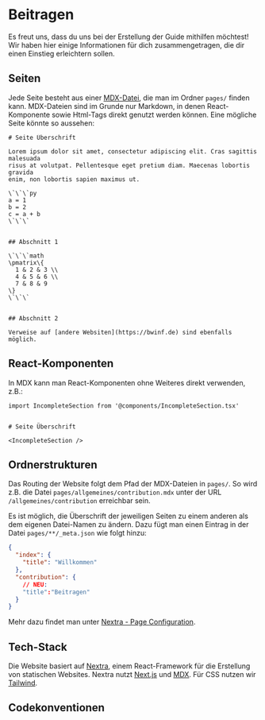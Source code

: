 

# Beitragen

<IncompletePage />

Es freut uns, dass du uns bei der Erstellung der Guide mithilfen möchtest! Wir haben hier einige Informationen für dich zusammengetragen, die dir einen Einstieg erleichtern sollen. 


## Seiten

Jede Seite besteht aus einer [MDX-Datei](https://mdxjs.com/), die man im
Ordner `pages/` finden kann. MDX-Dateien sind im Grunde nur Markdown, in
denen React-Komponente sowie Html-Tags direkt genutzt werden können. Eine
mögliche Seite könnte so aussehen:

```mdx filename="pages/allgemeines/meine-seite.mdx"
# Seite Überschrift

Lorem ipsum dolor sit amet, consectetur adipiscing elit. Cras sagittis malesuada
risus at volutpat. Pellentesque eget pretium diam. Maecenas lobortis gravida 
enim, non lobortis sapien maximus ut.

\`\`\`py
a = 1
b = 2
c = a + b
\`\`\`


## Abschnitt 1

\`\`\`math
\pmatrix\{
  1 & 2 & 3 \\
  4 & 5 & 6 \\
  7 & 8 & 9
\}
\`\`\`


## Abschnitt 2

Verweise auf [andere Websiten](https://bwinf.de) sind ebenfalls möglich. 
```


## React-Komponenten

In MDX kann man React-Komponenten ohne Weiteres direkt verwenden, z.B.: 

```mdx filename="pages/allgemeines/meine-seite.mdx"
import IncompleteSection from '@components/IncompleteSection.tsx'


# Seite Überschrift

<IncompleteSection />
```


## Ordnerstrukturen

Das Routing der Website folgt dem Pfad der MDX-Dateien in `pages/`. So
wird z.B. die Datei `pages/allgemeines/contribution.mdx` unter der URL
`/allgemeines/contribution` erreichbar sein.

Es ist möglich, die Überschrift der jeweiligen Seiten zu einem anderen als
dem eigenen Datei-Namen zu ändern. Dazu fügt man einen Eintrag in der
Datei `pages/**/_meta.json` wie folgt hinzu:

```json filename="pages/allgemeines/_meta.json"
{
  "index": {
    "title": "Willkommen"
  },
  "contribution": {
    // NEU: 
    "title":"Beitragen"
  }
}
```

Mehr dazu findet man unter [Nextra - Page Configuration](https://nextra.site/docs/docs-theme/page-configuration).


## Tech-Stack

Die Website basiert auf [Nextra](https://nextra.site/), einem
React-Framework für die Erstellung von statischen Websites. Nextra nutzt
[Next.js](https://nextjs.org/) und [MDX](https://mdxjs.com/). Für CSS nutzen wir [Tailwind](https://tailwindcss.com/).


## Codekonventionen

<IncompleteSection />
